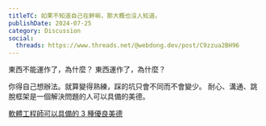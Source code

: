 ```yaml
---
titleTC: 如果不知道自己在幹嘛，那大概也沒人知道。
publishDate: 2024-07-25
category: Discussion
social:
  threads: https://www.threads.net/@webdong.dev/post/C9zzua2BH96
---
```


東西不能運作了，為什麼？
東西運作了，為什麼？

你得自己想辦法。就算變得熟練，踩的坑只會不同而不會變少。
耐心、溝通、跳脫框架是一個解決問題的人可以具備的美德。

[軟體工程師可以具備的 3 種優良美德](https://www.webdong.dev/post/three-virtues-from-a-good-software-engineer/)
